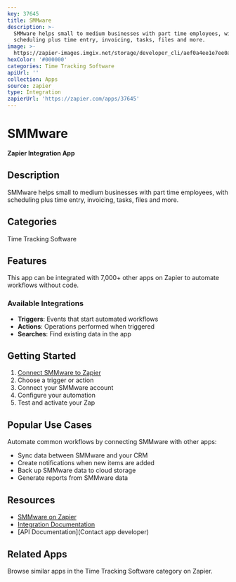 ```yaml
---
key: 37645
title: SMMware
description: >-
  SMMware helps small to medium businesses with part time employees, with
  scheduling plus time entry, invoicing, tasks, files and more.
image: >-
  https://zapier-images.imgix.net/storage/developer_cli/aef0a4ee1e7ee0aeb4e3fa180b645ee3.png?auto=format%2Ccompress&ixlib=python-3.0.0&q=50
hexColor: '#000000'
categories: Time Tracking Software
apiUrl: ''
collection: Apps
source: zapier
type: Integration
zapierUrl: 'https://zapier.com/apps/37645'
---
```

# SMMware

**Zapier Integration App**

## Description

SMMware helps small to medium businesses with part time employees, with scheduling plus time entry, invoicing, tasks, files and more.

## Categories

Time Tracking Software

## Features

This app can be integrated with 7,000+ other apps on Zapier to automate workflows without code.

### Available Integrations

- **Triggers**: Events that start automated workflows
- **Actions**: Operations performed when triggered
- **Searches**: Find existing data in the app

## Getting Started

1. [Connect SMMware to Zapier](https://zapier.com/apps/37645)
2. Choose a trigger or action
3. Connect your SMMware account
4. Configure your automation
5. Test and activate your Zap

## Popular Use Cases

Automate common workflows by connecting SMMware with other apps:

- Sync data between SMMware and your CRM
- Create notifications when new items are added
- Back up SMMware data to cloud storage
- Generate reports from SMMware data

## Resources

- [SMMware on Zapier](https://zapier.com/apps/37645)
- [Integration Documentation](https://zapier.com/apps/37645/integrations)
- [API Documentation](Contact app developer)

## Related Apps

Browse similar apps in the Time Tracking Software category on Zapier.
